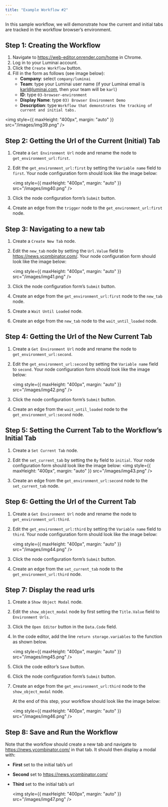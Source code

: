 ```yaml
---
title: "Example Workflow #2"
---
```


In this sample workflow, we will demonstrate how the current and initial tabs are tracked in the workflow browser’s environment.

## Step 1: Creating the Workflow

1. Navigate to https://web-editor.onrender.com/home in Chrome.
2. Log in to your Luminai account.
3. Click the `Create Workflow` button.
4. Fill in the form as follows (see image below):
   - **Company**: select `company/luminai`
   - **Team**: type your Luminai user name (if your Luminai email is karl@luminai.com, then your team will be `karl`)
   - **ID**: type `03-browser-environment`
   - **Display Name**: type `03) Browser Environment Demo`
   - **Description**: type `Workflow that demonstrates the tracking of current and initial tabs.`

<img style={{ maxHeight: "400px", margin: "auto" }} src="/images/img39.png" />

## Step 2: Getting the Url of the Current (Initial) Tab

1. Create a `Get Environment Url` node and rename the node to `get_environment_url:first`.

2. Edit the `get_environment_url:first` by setting the `Variable name` field to `first`. Your node configuration form should look like the image below:

   <img
     style={{ maxHeight: "400px", margin: "auto" }}
     src="/images/img40.png"
   />

3. Click the node configuration form’s `Submit` button.

4. Create an edge from the `trigger` node to the `get_environment_url:first` node.

## Step 3: Navigating to a new tab

1. Create a `Create New Tab` node.

2. Edit the `new_tab` node by setting the `Url.Value` field to https://news.ycombinator.com/. Your node configuration form should look like the image below:

   <img
     style={{ maxHeight: "400px", margin: "auto" }}
     src="/images/img41.png"
   />

3. Click the node configuration form’s `Submit` button.

4. Create an edge from the `get_environment_url:first` node to the `new_tab` node.

5. Create a `Wait Until Loaded` node.

6. Create an edge from the `new_tab` node to the `wait_until_loaded` node.

## Step 4: Getting the Url of the New Current Tab

1. Create a `Get Environment Url` node and rename the node to `get_environment_url:second`.

2. Edit the `get_environment_url:second` by setting the `Variable name` field to `second`. Your node configuration form should look like the image below:

   <img
     style={{ maxHeight: "400px", margin: "auto" }}
     src="/images/img42.png"
   />

3. Click the node configuration form’s `Submit` button.

4. Create an edge from the `wait_until_loaded` node to the `get_environment_url:second` node.

## Step 5: Setting the Current Tab to the Workflow’s Initial Tab

1. Create a `Set Current Tab` node.

2. Edit the `set_current_tab` by setting the `By` field to `initial`. Your node configuration form should look like the image below:
   <img
     style={{ maxHeight: "400px", margin: "auto" }}
     src="/images/img43.png"
   />
3. Create an edge from the `get_environment_url:second` node to the `set_current_tab` node.

## Step 6: Getting the Url of the Current Tab

1. Create a `Get Environment Url` node and rename the node to `get_environment_url:third`.

2. Edit the `get_environment_url:third` by setting the `Variable name` field to `third`. Your node configuration form should look like the image below:

   <img
     style={{ maxHeight: "400px", margin: "auto" }}
     src="/images/img44.png"
   />

3. Click the node configuration form’s `Submit` button.

4. Create an edge from the `set_current_tab` node to the `get_environment_url:third` node.

## Step 7: Display the read urls

1. Create a `Show Object Modal` node.

2. Edit the `show_object_modal` node by first setting the `Title.Value` field to `Environment Urls`.

3. Click the `Open Editor` button in the `Data.Code` field.

4. In the code editor, add the line `return storage.variables` to the function as shown below.

   <img
     style={{ maxHeight: "400px", margin: "auto" }}
     src="/images/img45.png"
   />

5. Click the code editor’s `Save` button.

6. Click the node configuration form’s `Submit` button.

7. Create an edge from the `get_environment_url:third` node to the `show_object_modal` node.

   At the end of this step, your workflow should look like the image below:

   <img
     style={{ maxHeight: "400px", margin: "auto" }}
     src="/images/img46.png"
   />

## Step 8: Save and Run the Workflow

Note that the workflow should create a new tab and navigate to https://news.ycombinator.com/ in that tab. It should then display a modal with:

- **First** set to the initial tab’s url
- **Second** set to https://news.ycombinator.com/
- **Third** set to the initial tab’s url

  <img style={{ maxHeight: "400px", margin: "auto" }} src="/images/img47.png" />
